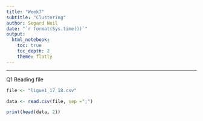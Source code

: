 ```yaml
---
title: "Week7"
subtitle: "Clustering"
author: Segard Neil
date: "`r format(Sys.time())`"
output: 
  html_notebook:
    toc: true
    toc_depth: 2
    theme: flatly
---
```


***
Q1 Reading file
```r
file <- "ligue1_17_18.csv"

data <- read.csv(file, sep =";")

print(head(data, 2))
```